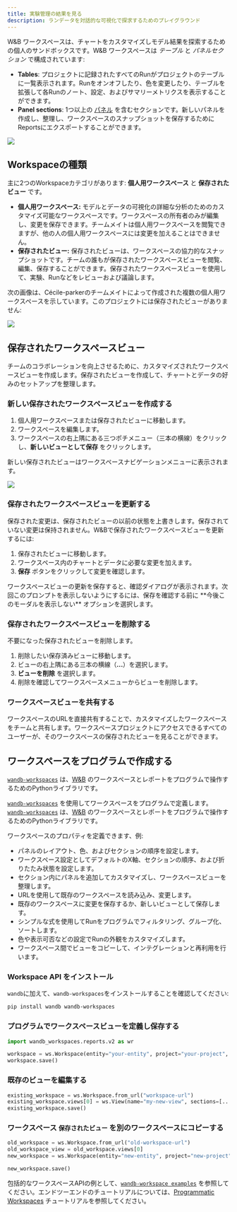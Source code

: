 ```yaml
---
title: 実験管理の結果を見る
description: ランデータを対話的な可視化で探求するためのプレイグラウンド
---
```


W&B ワークスペースは、チャートをカスタマイズしモデル結果を探索するための個人のサンドボックスです。W&B ワークスペースは *テーブル* と *パネルセクション* で構成されています:

* **Tables**: プロジェクトに記録されたすべてのRunがプロジェクトのテーブルに一覧表示されます。Runをオンオフしたり、色を変更したり、テーブルを拡張して各Runのノート、設定、およびサマリーメトリクスを表示することができます。
* **Panel sections**: 1つ以上の [パネル](/ja/models/app/features/panels/) を含むセクションです。新しいパネルを作成し、整理し、ワークスペースのスナップショットを保存するためにReportsにエクスポートすることができます。

<Frame>
    <img src="/images/app_ui/workspace_table_and_panels.png"  />
</Frame>

## Workspaceの種類
主に2つのWorkspaceカテゴリがあります: **個人用ワークスペース** と **保存されたビュー** です。

* **個人用ワークスペース:** モデルとデータの可視化の詳細な分析のためのカスタマイズ可能なワークスペースです。ワークスペースの所有者のみが編集し、変更を保存できます。チームメイトは個人用ワークスペースを閲覧できますが、他の人の個人用ワークスペースには変更を加えることはできません。
* **保存されたビュー:** 保存されたビューは、ワークスペースの協力的なスナップショットです。チームの誰もが保存されたワークスペースビューを閲覧、編集、保存することができます。保存されたワークスペースビューを使用して、実験、Runなどをレビューおよび議論します。

次の画像は、Cécile-parkerのチームメイトによって作成された複数の個人用ワークスペースを示しています。このプロジェクトには保存されたビューがありません:
<Frame>
    <img src="/images/app_ui/Menu_No_views.jpg"  />
</Frame>

## 保存されたワークスペースビュー
チームのコラボレーションを向上させるために、カスタマイズされたワークスペースビューを作成します。保存されたビューを作成して、チャートとデータの好みのセットアップを整理します。

### 新しい保存されたワークスペースビューを作成する

1. 個人用ワークスペースまたは保存されたビューに移動します。
2. ワークスペースを編集します。
3. ワークスペースの右上隅にある三つポチメニュー（三本の横線）をクリックし、**新しいビューとして保存** をクリックします。

新しい保存されたビューはワークスペースナビゲーションメニューに表示されます。

<Frame>
    <img src="/images/app_ui/Menu_Views.jpg"  />
</Frame>

### 保存されたワークスペースビューを更新する
保存された変更は、保存されたビューの以前の状態を上書きします。保存されていない変更は保持されません。W&Bで保存されたワークスペースビューを更新するには:

1. 保存されたビューに移動します。
2. ワークスペース内のチャートとデータに必要な変更を加えます。
3. **保存** ボタンをクリックして変更を確認します。

<Note>
ワークスペースビューの更新を保存すると、確認ダイアログが表示されます。次回このプロンプトを表示しないようにするには、保存を確認する前に **今後このモーダルを表示しない** オプションを選択します。
</Note>

### 保存されたワークスペースビューを削除する
不要になった保存されたビューを削除します。

1. 削除したい保存済みビューに移動します。
2. ビューの右上隅にある三本の横線（**...**）を選択します。
3. **ビューを削除** を選択します。
4. 削除を確認してワークスペースメニューからビューを削除します。

### ワークスペースビューを共有する
ワークスペースのURLを直接共有することで、カスタマイズしたワークスペースをチームと共有します。ワークスペースプロジェクトにアクセスできるすべてのユーザーが、そのワークスペースの保存されたビューを見ることができます。

## ワークスペースをプログラムで作成する

[`wandb-workspaces`](https://github.com/wandb/wandb-workspaces/tree/main) は、[W&B](https://wandb.ai/) のワークスペースとレポートをプログラムで操作するためのPythonライブラリです。

[`wandb-workspaces`](https://github.com/wandb/wandb-workspaces/tree/main) を使用してワークスペースをプログラムで定義します。[`wandb-workspaces`](https://github.com/wandb/wandb-workspaces/tree/main) は、[W&B](https://wandb.ai/) のワークスペースとレポートをプログラムで操作するためのPythonライブラリです。

ワークスペースのプロパティを定義できます、例:

* パネルのレイアウト、色、およびセクションの順序を設定します。
* ワークスペース設定としてデフォルトのX軸、セクションの順序、および折りたたみ状態を設定します。
* セクション内にパネルを追加してカスタマイズし、ワークスペースビューを整理します。
* URLを使用して既存のワークスペースを読み込み、変更します。
* 既存のワークスペースに変更を保存するか、新しいビューとして保存します。
* シンプルな式を使用してRunをプログラムでフィルタリング、グループ化、ソートします。
* 色や表示可否などの設定でRunの外観をカスタマイズします。
* ワークスペース間でビューをコピーして、インテグレーションと再利用を行います。

### Workspace API をインストール

`wandb`に加えて、`wandb-workspaces`をインストールすることを確認してください:

```bash
pip install wandb wandb-workspaces
```

### プログラムでワークスペースビューを定義し保存する

```python
import wandb_workspaces.reports.v2 as wr

workspace = ws.Workspace(entity="your-entity", project="your-project", views=[...])
workspace.save()
```

### 既存のビューを編集する
```python
existing_workspace = ws.Workspace.from_url("workspace-url")
existing_workspace.views[0] = ws.View(name="my-new-view", sections=[...])
existing_workspace.save()
```

### ワークスペース `保存されたビュー` を別のワークスペースにコピーする

```python
old_workspace = ws.Workspace.from_url("old-workspace-url")
old_workspace_view = old_workspace.views[0]
new_workspace = ws.Workspace(entity="new-entity", project="new-project", views=[old_workspace_view])

new_workspace.save()
```

包括的なワークスペースAPIの例として、[`wandb-workspace examples`](https://github.com/wandb/wandb-workspaces/tree/main/examples/workspaces) を参照してください。エンドツーエンドのチュートリアルについては、[Programmatic Workspaces](/ja/tutorials/workspaces) チュートリアルを参照してください。